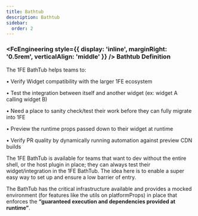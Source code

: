 ```yaml
---
title: Bathtub
description: Bathtub
sidebar:
  order: 2
---
```



### <FcEngineering style={{ display: 'inline', marginRight: '0.5rem', verticalAlign: 'middle' }} /> Bathtub Definition

The 1FE BathTub helps teams to:

• Verify Widget compatibility with the larger 1FE ecosystem

• Test the integration between itself and another widget (ex: widget A calling widget B)

• Need a place to sanity check/test their work before they can fully migrate into 1FE

• Preview the runtime props passed down to their widget at runtime

• Verify PR quality by dynamically running automation against preview CDN builds

The 1FE BathTub is available for teams that want to dev without the entire shell, or the host plugin in place; they can always test their widget/integration in the 1FE BathTub. The idea here is to enable a super easy way to set up and ensure a low barrier of entry.

The BathTub has the critical infrastructure available and provides a mocked environment (for features like the utils on platformProps) in place that enforces the **“guaranteed execution and dependencies provided at runtime”**.
